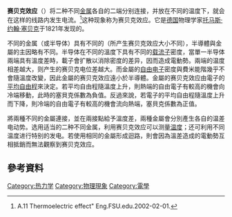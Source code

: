 {{mergeto|熱電效應}}
'''赛贝克效应'''（{{lang-en|Seebeck effect}}）将二种不同[[金属|金属]]各自的二端分别连接，并放在不同的温度下，就会在这样的线路内发生电流。<ref>A.11 Thermoelectric effect" Eng.FSU.edu.2002-02-01.</ref>这种现象称为赛贝克效应。它是[[德国|德国]]物理学家[[托马斯·约翰·塞贝克|托马斯·约翰·塞贝克]]于1821年发现的。

不同的金属（或半导体）具有不同的{{small|{{link-en|塞貝克係數|Seebeck coefficient}}}}（所产生赛贝克效应大小不同），半導體與金屬的主因略有不同。半导体在不同的溫度下具有不同的[[载流子|载流子]]密度，當單一半导体兩端具有溫度差時，載子會扩散以消除密度的差异，因而造成電動勢。兩端的温度相差越大，则产生的赛贝克电位差越大。而金屬的[[自由电子|自由电子]]密度與費米能階幾乎不會隨溫度改變，因此金屬的赛贝克效应遠小於半導體。金屬的赛贝克效应由電子的[[平均自由程|平均自由程]]來決定。若平均自由程隨溫度上升，則熱端的自由電子有較高的機會向冷端移動，此時的塞貝克係數為負值。反過來說，若電子的平均自由程隨溫度上升而下降，則冷端的自由電子有較高的機會流向熱端，塞貝克係數為正值。

將兩種不同的金屬連接，並在兩接點給予溫度差，兩種金屬會分別產生各自的温差电动势。选用适当的二种不同金属，利用赛贝克效应可以测量[[温度|温度]]；还可利用不同温度进行特别的发电。若使用相同的金屬形成迴路，則會因為溫差造成的電動勢互相抵銷而無法觀察到赛贝克效应。

==參考資料==
{{reflist}}

[[Category:热力学|Category:热力学]]
[[Category:物理現象|Category:物理現象]]
[[Category:電學|Category:電學]]